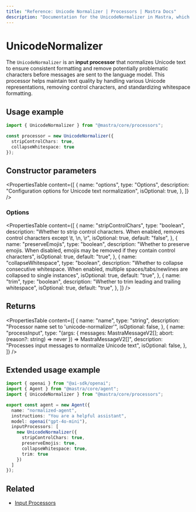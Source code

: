 ```yaml
---
title: "Reference: Unicode Normalizer | Processors | Mastra Docs"
description: "Documentation for the UnicodeNormalizer in Mastra, which normalizes Unicode text to ensure consistent formatting and remove potentially problematic characters."
---
```


# UnicodeNormalizer

The `UnicodeNormalizer` is an **input processor** that normalizes Unicode text to ensure consistent formatting and remove potentially problematic characters before messages are sent to the language model. This processor helps maintain text quality by handling various Unicode representations, removing control characters, and standardizing whitespace formatting.

## Usage example

```typescript copy
import { UnicodeNormalizer } from "@mastra/core/processors";

const processor = new UnicodeNormalizer({
  stripControlChars: true,
  collapseWhitespace: true
});
```

## Constructor parameters

<PropertiesTable
  content={[
    {
      name: "options",
      type: "Options",
      description: "Configuration options for Unicode text normalization",
      isOptional: true,
    },
  ]}
/>

### Options

<PropertiesTable
  content={[
    {
      name: "stripControlChars",
      type: "boolean",
      description: "Whether to strip control characters. When enabled, removes control characters except \\t, \\n, \\r",
      isOptional: true,
      default: "false",
    },
    {
      name: "preserveEmojis",
      type: "boolean",
      description: "Whether to preserve emojis. When disabled, emojis may be removed if they contain control characters",
      isOptional: true,
      default: "true",
    },
    {
      name: "collapseWhitespace",
      type: "boolean",
      description: "Whether to collapse consecutive whitespace. When enabled, multiple spaces/tabs/newlines are collapsed to single instances",
      isOptional: true,
      default: "true",
    },
    {
      name: "trim",
      type: "boolean",
      description: "Whether to trim leading and trailing whitespace",
      isOptional: true,
      default: "true",
    },
  ]}
/>

## Returns

<PropertiesTable
  content={[
    {
      name: "name",
      type: "string",
      description: "Processor name set to 'unicode-normalizer'",
      isOptional: false,
    },
    {
      name: "processInput",
      type: "(args: { messages: MastraMessageV2[]; abort: (reason?: string) => never }) => MastraMessageV2[]",
      description: "Processes input messages to normalize Unicode text",
      isOptional: false,
    },
  ]}
/>


## Extended usage example

```typescript filename="src/mastra/agents/normalized-agent.ts" showLineNumbers copy
import { openai } from "@ai-sdk/openai";
import { Agent } from "@mastra/core/agent";
import { UnicodeNormalizer } from "@mastra/core/processors";

export const agent = new Agent({
  name: "normalized-agent",
  instructions: "You are a helpful assistant",
  model: openai("gpt-4o-mini"),
  inputProcessors: [
    new UnicodeNormalizer({
      stripControlChars: true,
      preserveEmojis: true,
      collapseWhitespace: true,
      trim: true
    })
  ]
});
```


## Related

- [Input Processors](../../docs/agents/input-processors.mdx)
